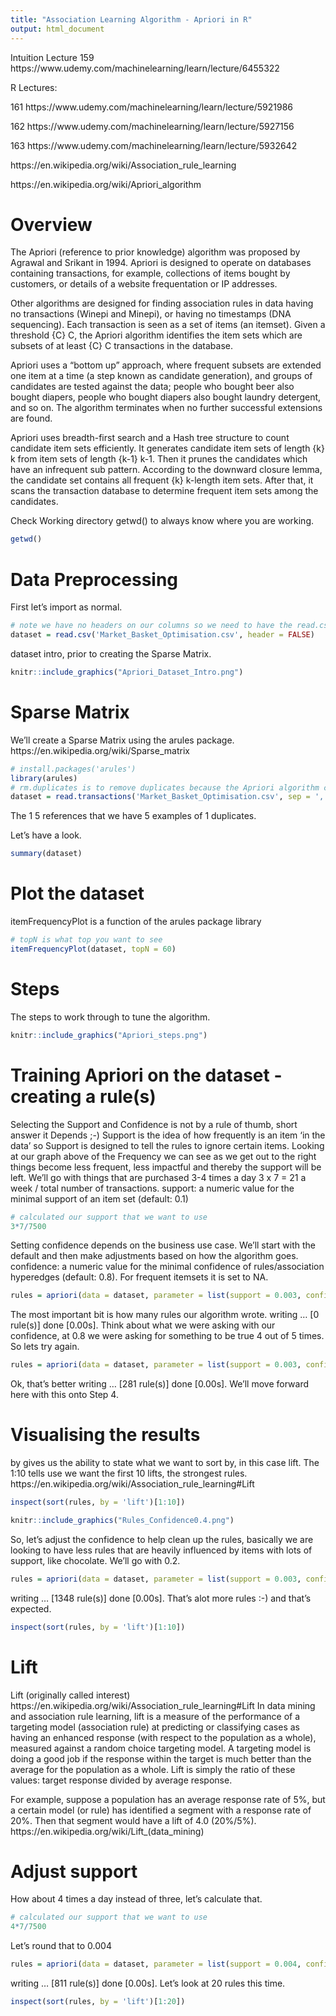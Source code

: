 ```yaml
---
title: "Association Learning Algorithm - Apriori in R"
output: html_document
---
```

Intuition Lecture 159 https://www.udemy.com/machinelearning/learn/lecture/6455322

R Lectures:

161 https://www.udemy.com/machinelearning/learn/lecture/5921986

162 https://www.udemy.com/machinelearning/learn/lecture/5927156

163 https://www.udemy.com/machinelearning/learn/lecture/5932642

https://en.wikipedia.org/wiki/Association_rule_learning

https://en.wikipedia.org/wiki/Apriori_algorithm

# Overview
The Apriori (reference to prior knowledge) algorithm was proposed by Agrawal and Srikant in 1994. Apriori is designed to operate on databases containing transactions, for example, collections of items bought by customers, or details of a website frequentation or IP addresses. 

Other algorithms are designed for finding association rules in data having no 
transactions (Winepi and Minepi), or having no timestamps (DNA sequencing). 
Each transaction is seen as a set of items (an itemset). Given a threshold 
{\displaystyle C} C, the Apriori algorithm identifies the item sets which are 
subsets of at least {\displaystyle C} C transactions in the database.

Apriori uses a "bottom up" approach, where frequent subsets are extended one 
item at a time (a step known as candidate generation), and groups of candidates 
are tested against the data; people who bought beer also bought diapers, people who bought diapers also bought laundry detergent, and so on. The algorithm terminates when no further successful extensions are found.

Apriori uses breadth-first search and a Hash tree structure to count candidate 
item sets efficiently. It generates candidate item sets of length {\displaystyle k} 
k from item sets of length {\displaystyle k-1} k-1. Then it prunes the candidates 
which have an infrequent sub pattern. According to the downward closure lemma, 
the candidate set contains all frequent {\displaystyle k} k-length item sets. 
After that, it scans the transaction database to determine frequent item sets 
among the candidates.

Check Working directory getwd() to always know where you are working. 
```r
getwd()
```

# Data Preprocessing
First let's import as normal. 
```r
# note we have no headers on our columns so we need to have the read.csv insert a header row. 
dataset = read.csv('Market_Basket_Optimisation.csv', header = FALSE)
```
dataset intro, prior to creating the Sparse Matrix. 
```r
knitr::include_graphics("Apriori_Dataset_Intro.png")
```
# Sparse Matrix
We'll create a Sparse Matrix using the arules package. https://en.wikipedia.org/wiki/Sparse_matrix
```r
# install.packages('arules')
library(arules)
# rm.duplicates is to remove duplicates because the Apriori algorithm cannot have duplicates
dataset = read.transactions('Market_Basket_Optimisation.csv', sep = ',', rm.duplicates = TRUE)
```
The 1 5 references that we have 5 examples of 1 duplicates. 

Let's have a look. 
```r
summary(dataset)
```
# Plot the dataset
itemFrequencyPlot is a function of the arules package library
```r
# topN is what top you want to see
itemFrequencyPlot(dataset, topN = 60)
```
# Steps 
The steps to work through to tune the algorithm. 
```r
knitr::include_graphics("Apriori_steps.png")
```

# Training Apriori on the dataset - creating a rule(s)
Selecting the Support and Confidence is not by a rule of thumb, short answer it Depends ;-)
Support is the idea of how frequently is an item 'in the data' so Support is designed to tell the rules to ignore certain items. Looking at our graph above of the Frequency we can see as we get out to the right things become less frequent, less impactful and thereby the support will be left. We'll go with things that are purchased 3-4 times a day 3 x 7 = 21 a week / total number of transactions. support: a numeric value for the minimal support of an item set (default: 0.1)
```r
# calculated our support that we want to use
3*7/7500
```
Setting confidence depends on the business use case. We'll start with the default and then make adjustments based on how the algorithm goes. confidence: a numeric value for the minimal confidence of rules/association hyperedges (default: 0.8). For frequent itemsets it is set to NA.
```r
rules = apriori(data = dataset, parameter = list(support = 0.003, confidence = 0.8))
```
The most important bit is how many rules our algorithm wrote. 
writing ... [0 rule(s)] done [0.00s]. Think about what we were asking with our confidence, at 0.8 we were asking for something to be true 4 out of 5 times. So lets try again. 
```r
rules = apriori(data = dataset, parameter = list(support = 0.003, confidence = 0.4))
```
Ok, that's better writing ... [281 rule(s)] done [0.00s]. We'll move forward here with this onto Step 4. 

# Visualising the results
by gives us the ability to state what we want to sort by, in this case lift. The 1:10 tells use we want the first 10 lifts, the strongest rules. https://en.wikipedia.org/wiki/Association_rule_learning#Lift
```r
inspect(sort(rules, by = 'lift')[1:10])
```

```r
knitr::include_graphics("Rules_Confidence0.4.png")
```

So, let's adjust the confidence to help clean up the rules, basically we are looking to have less rules that are heavily influenced by items with lots of support, like chocolate. We'll go with 0.2. 
```r
rules = apriori(data = dataset, parameter = list(support = 0.003, confidence = 0.2))
```
writing ... [1348 rule(s)] done [0.00s]. That's alot more rules :-) and that's expected. 
```r
inspect(sort(rules, by = 'lift')[1:10])
```

# Lift
Lift (originally called interest)  https://en.wikipedia.org/wiki/Association_rule_learning#Lift In data mining and association rule learning, lift is a measure of the performance of a targeting model (association rule) at predicting or classifying cases as having an enhanced response (with respect to the population as a whole), measured against a random choice targeting model. A targeting model is doing a good job if the response within the target is much better than the average for the population as a whole. Lift is simply the ratio of these values: target response divided by average response.

For example, suppose a population has an average response rate of 5%, but a certain model (or rule) has identified a segment with a response rate of 20%. Then that segment would have a lift of 4.0 (20%/5%).
https://en.wikipedia.org/wiki/Lift_(data_mining) 

# Adjust support
How about 4 times a day instead of three, let's calculate that. 
```r
# calculated our support that we want to use
4*7/7500
```
Let's round that to 0.004 
```r
rules = apriori(data = dataset, parameter = list(support = 0.004, confidence = 0.2))
```
writing ... [811 rule(s)] done [0.00s]. Let's look at 20 rules this time. 
```r
inspect(sort(rules, by = 'lift')[1:20])
```